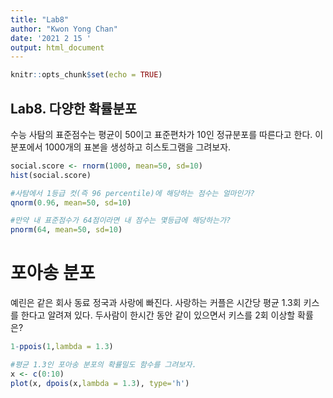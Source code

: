 ---
title: "Lab8"
author: "Kwon Yong Chan"
date: '2021 2 15 '
output: html_document
---

```{r setup, include=FALSE}
knitr::opts_chunk$set(echo = TRUE)
```

## Lab8. 다양한 확률분포

수능 사탐의 표준점수는 평균이 50이고 표준편차가 10인 정규분포를 따른다고 한다. 이 분포에서 1000개의 표본을 생성하고 히스토그램을 그려보자.

```{r norm}
social.score <- rnorm(1000, mean=50, sd=10)
hist(social.score)

#사탐에서 1등급 컷(즉 96 percentile)에 해당하는 점수는 얼마인가?
qnorm(0.96, mean=50, sd=10)

#만약 내 표준점수가 64점이라면 내 점수는 몇등급에 해당하는가?
pnorm(64, mean=50, sd=10)

```

# 포아송 분포
예린은 같은 회사 동료 정국과 사랑에 빠진다. 사랑하는 커플은 시간당 평균 1.3회 키스를 한다고 알려져 있다. 두사람이 한시간 동안 같이 있으면서 키스를 2회 이상할 확률은?
```{r poi}
1-ppois(1,lambda = 1.3)

#평균 1.3인 포아송 분포의 확률밀도 함수를 그려보자.
x <- c(0:10)
plot(x, dpois(x,lambda = 1.3), type='h')
```
